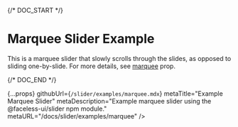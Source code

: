 
{/* DOC_START */}

# Marquee Slider Example

This is a marquee slider that slowly scrolls through the slides, as opposed to sliding one-by-slide. For more details, see [marquee](/docs/slider/api#marquee) prop.

<MarqueeSliderExample />

{/* DOC_END */}

  {...props}
  githubUrl={`/slider/examples/marquee.mdx`}
  metaTitle="Example Marquee Slider"
  metaDescription="Example marquee slider using the @faceless-ui/slider npm module."
  metaURL="/docs/slider/examples/marquee"
/>

